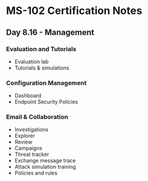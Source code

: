# MS-102 Certification Notes
## Day 8.16 - Management

### Evaluation and Tutorials
* Evaluation lab
* Tutorials & simulations

### Configuration Management
* Dashboard
* Endpoint Security Policies

### Email & Collaboration
* Investigations
* Explorer
* Review
* Campaigns
* Threat tracker
* Exchange message trace
* Attack simulation training
* Policies and rules
